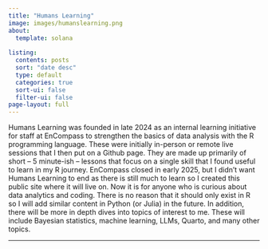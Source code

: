 ```yaml
---
title: "Humans Learning"
image: images/humanslearning.png
about: 
  template: solana
  
listing:
  contents: posts
  sort: "date desc"
  type: default
  categories: true
  sort-ui: false
  filter-ui: false
page-layout: full
---
```


Humans Learning was founded in late 2024 as an internal learning initiative for staff at EnCompass to strengthen the basics of data analysis with the R programming language. These were initially in-person or remote live sessions that I then put on a Github page. They are made up primarily of short -- 5 minute-ish -- lessons that focus on a single skill that I found useful to learn in my R journey. EnCompass closed in early 2025, but I didn't want Humans Learning to end as there is still much to learn so I created this public site where it will live on. Now it is for anyone who is curious about data analytics and coding. There is no reason that it should only exist in R so I will add similar content in Python (or Julia) in the future. In addition, there will be more in depth dives into topics of interest to me. These will include Bayesian statistics, machine learning, LLMs, Quarto, and many other topics.

---

